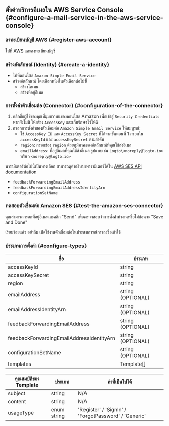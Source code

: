 ## ตั้งค่าบริการอีเมลใน AWS Service Console \{#configure-a-mail-service-in-the-aws-service-console}

### ลงทะเบียนบัญชี AWS \{#register-aws-account}

ไปที่ [AWS](https://aws.amazon.com/) และลงทะเบียนบัญชี

### สร้างอัตลักษณ์ (Identity) \{#create-a-identity}

- ไปที่คอนโซล `Amazon Simple Email Service`
- สร้างอัตลักษณ์ โดยเลือกหนึ่งในตัวเลือกต่อไปนี้
  - สร้างโดเมน
  - สร้างที่อยู่อีเมล

### การตั้งค่าตัวเชื่อมต่อ (Connector) \{#configuration-of-the-connector}

1. คลิกชื่อผู้ใช้ของคุณที่มุมขวาบนของคอนโซล Amazon เพื่อเข้าสู่ `Security Credentials` หากยังไม่มี ให้สร้าง `AccessKey` และเก็บรักษาไว้ให้ดี
2. กรอกการตั้งค่าของตัวเชื่อมต่อ `Amazon Simple Email Service` ให้สมบูรณ์:
   - ใช้ `AccessKey ID` และ `AccessKey Secret` ที่ได้จากขั้นตอนที่ 1 กรอกใน `accessKeyId` และ `accessKeySecret` ตามลำดับ
   - `region`: กรอกช่อง `region` ด้วยภูมิภาคของอัตลักษณ์ที่คุณใช้ส่งอีเมล
   - `emailAddress`: ที่อยู่อีเมลที่คุณใช้ส่งอีเมล รูปแบบเช่น `Logto\<noreply@logto.io>` หรือ `\<noreply@logto.io>`

พารามิเตอร์ต่อไปนี้เป็นทางเลือก สามารถดูคำอธิบายพารามิเตอร์ได้ใน [AWS SES API documentation](https://docs.aws.amazon.com/ses/latest/APIReference-V2/API_SendEmail.html)

- `feedbackForwardingEmailAddress`
- `feedbackForwardingEmailAddressIdentityArn`
- `configurationSetName`

### ทดสอบตัวเชื่อมต่อ Amazon SES \{#test-the-amazon-ses-connector}

คุณสามารถกรอกที่อยู่อีเมลและคลิก "Send" เพื่อตรวจสอบว่าการตั้งค่าทำงานหรือไม่ก่อนจะ "Save and Done"

เรียบร้อยแล้ว อย่าลืม <MainSiteUrl href="/connectors/email-connectors/#enable-email-sign-up-or-sign-in">เปิดใช้งานตัวเชื่อมต่อในประสบการณ์การลงชื่อเข้าใช้</MainSiteUrl>

### ประเภทการตั้งค่า \{#configure-types}

| ชื่อ                                      | ประเภท            |
| ----------------------------------------- | ----------------- |
| accessKeyId                               | string            |
| accessKeySecret                           | string            |
| region                                    | string            |
| emailAddress                              | string (OPTIONAL) |
| emailAddressIdentityArn                   | string (OPTIONAL) |
| feedbackForwardingEmailAddress            | string (OPTIONAL) |
| feedbackForwardingEmailAddressIdentityArn | string (OPTIONAL) |
| configurationSetName                      | string (OPTIONAL) |
| templates                                 | Template[]        |

| คุณสมบัติของ Template | ประเภท      | ค่าที่เป็นไปได้                                      |
| --------------------- | ----------- | ---------------------------------------------------- |
| subject               | string      | N/A                                                  |
| content               | string      | N/A                                                  |
| usageType             | enum string | 'Register' / 'SignIn' / 'ForgotPassword' / 'Generic' |
